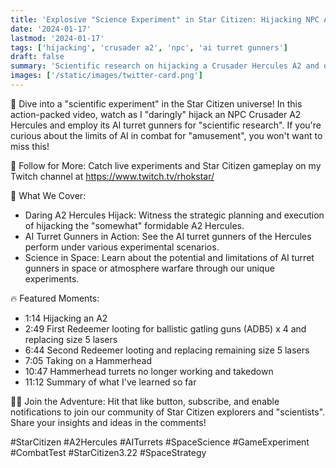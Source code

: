 ```yaml
---
title: 'Explosive "Science Experiment" in Star Citizen: Hijacking NPC A2 Hercules for AI Turret Test'
date: '2024-01-17'
lastmod: '2024-01-17'
tags: ['hijacking', 'crusader a2', 'npc', 'ai turret gunners']
draft: false
summary: 'Scientific research on hijacking a Crusader Hercules A2 and observing AI turrent gunner behavior.'
images: ['/static/images/twitter-card.png']
---
```

🚀 Dive into a "scientific experiment" in the Star Citizen universe! In this action-packed video, watch as I "daringly" hijack an NPC Crusader A2 Hercules and employ its AI turret gunners for "scientific research". If you're curious about the limits of AI in combat for "amusement", you won't want to miss this!

<YouTube id="2GD_XTceXp8"/>

🔗 Follow for More: Catch live experiments and Star Citizen gameplay on my Twitch channel at https://www.twitch.tv/rhokstar/

🧪 What We Cover:
- Daring A2 Hercules Hijack: Witness the strategic planning and execution of hijacking the "somewhat" formidable A2 Hercules.
- AI Turret Gunners in Action: See the AI turret gunners of the Hercules perform under various experimental scenarios.
- Science in Space: Learn about the potential and limitations of AI turret gunners in space or atmosphere warfare through our unique experiments.

🔥 Featured Moments:
- 1:14 Hijacking an A2
- 2:49 First Redeemer looting for ballistic gatling guns (ADB5) x 4 and replacing size 5 lasers
- 6:44 Second Redeemer looting and replacing remaining size 5 lasers
- 7:05 Taking on a Hammerhead
- 10:47 Hammerhead turrets no longer working and takedown
- 11:12 Summary of what I've learned so far

👨‍🚀 Join the Adventure: Hit that like button, subscribe, and enable notifications to join our community of Star Citizen explorers and "scientists". Share your insights and ideas in the comments!

#StarCitizen #A2Hercules #AITurrets #SpaceScience #GameExperiment #CombatTest #StarCitizen3.22 #SpaceStrategy